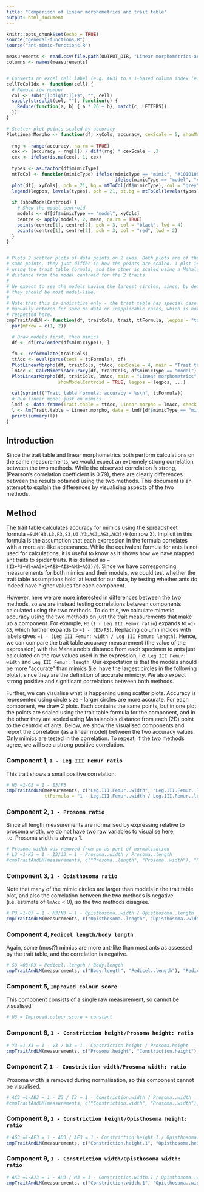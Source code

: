 ```yaml
---
title: "Comparison of linear morphometrics and trait table"
output: html_document
---
```


```r
knitr::opts_chunk$set(echo = TRUE)
source("general-functions.R")
source("ant-mimic-functions.R")

measurements <- read.csv(file.path(OUTPUT_DIR, "Linear morphometrics-accuracy-individuals.csv"), stringsAsFactors = FALSE)
columns <- names(measurements)


# Converts an excel cell label (e.g. AG3) to a 1-based column index (e.g. 33)
cellToColIdx <- function(cell) {
  # Remove row number
  col <- sub("[[:digit:]]+$", "", cell)
  sapply(strsplit(col, ""), function(c) {
    Reduce(function(a, b) { a * 26 + b}, match(c, LETTERS))
  })
}

# Scatter plot points scaled by accuracy 
PlotLinearMorpho <- function(df, xyCols, accuracy, cexScale = 5, showModelCentroid = FALSE, legpos = "topright", ...) {
  
  rng <- range(accuracy, na.rm = TRUE)
  cex <- (accuracy - rng[1]) / diff(rng) * cexScale + .3
  cex <- ifelse(is.na(cex), 1, cex)
  
  types <- as.factor(df$mimicType)
  mtToCol <- function(mimicType) ifelse(mimicType == "mimic", "#10101080", 
                                        ifelse(mimicType == "model", "#e0000080", "#4040e080"))
  plot(df[, xyCols], pch = 21, bg = mtToCol(df$mimicType), col = "grey", cex = cex, ...)
  legend(legpos, levels(types), pch = 21, pt.bg = mtToCol(levels(types)), pt.cex = 1.5, col = "black")
  
  if (showModelCentroid) {
    # Show the model centroid
    models <- df[df$mimicType == "model", xyCols]
    centre <- apply(models, 2, mean, na.rm = TRUE)
    points(centre[1], centre[2], pch = 3, col = "black", lwd = 4)
    points(centre[1], centre[2], pch = 3, col = "red", lwd = 2)
  }
}


# Plots 2 scatter plots of data points on 2 axes. Both plots are of the exact
# same points, they just differ in how the points are scaled. 1 plot is scaled
# using the trait table formula, and the other is scaled using a Mahalanobis
# distance from the model centroid for the 2 traits.
#
# We expect to see the models having the largest circles, since, by definition,
# they should be most model-like.
#
# Note that this is indicative only - the trait table has special case handling
# manually entered for some no data or inapplicable cases, which is not
# respected here.
cmpTraitAndLM <- function(df, traitCols, trait, ttFormula, legpos = "topright", ...) {
  par(mfrow = c(1, 2))

  # Draw models first, then mimics
  df <- df[rev(order(df$mimicType)), ]
  
  fm <- reformulate(traitCols)
  ttAcc <- eval(parse(text = ttFormula), df)
  PlotLinearMorpho(df, traitCols, ttAcc, cexScale = 4, main = "Trait table", legpos = legpos, ...)
  lmAcc <- CalcMimeticAccuracy(df, traitCols, df$mimicType == "model")
  PlotLinearMorpho(df, traitCols, lmAcc, main = "Linear morphometrics", 
                   showModelCentroid = TRUE, legpos = legpos, ...)
  
  cat(sprintf("Trait table formula: accuracy = %s\n", ttFormula))
  # Run linear model just on mimics
  lmdf <- data.frame(Trait.table = ttAcc, Linear.morpho = lmAcc, check.names = FALSE)
  l <- lm(Trait.table ~ Linear.morpho, data = lmdf[df$mimicType == "mimic", ])
  print(summary(l))
}


```

## Introduction

Since the trait table and linear morphometrics both perform calculations on the same measurements, we would expect an extremely strong correlation between the two methods. While the observed correlation _is_ strong, (Pearson's correlation coefficient is 0.79), there are clearly differences between the results obtained using the two methods. This document is an attempt to explain the differences by visualising aspects of the two methods.

## Method

The trait table calculates accuracy for mimics using the spreadsheet formula `=SUM(H3,L3,P3,S3,U3,Y3,AC3,AG3,AK3)/9` (on row 3). Implicit in this formula is the assumption that each expression in the formula correlates with a more ant-like appearance. While the equivalent formula for ants is not used for calculations, it is useful to know as it shows how we have mapped ant traits to spider traits. It is defined as `=(I3+P3+W3+AA3+1+AE3+AI3+AM3+AQ3)/9`. Since we have corresponding measurements for both mimics and their models, we could test whether the trait table assumptions hold, at least for our data, by testing whether ants do indeed have higher values for each component. 

However, here we are more interested  in differences between the two methods, so we are instead testing correlations between components calculated using the two methods. To do this, we calculate mimetic accuracy using the two methods on just the trait measurements that make up a component. For example, `H3` (`1 - Leg III Femur ratio`) expands to `=1-G3`, which further expands to `=1 - (E3/F3)`. Replacing column indices with labels gives `=1 - (Leg III Femur: width / Leg III Femur: length)`. Hence, we can compare the trait table accuracy measurement (the value of the expression) with the Mahalanobis distance from each specimen to ants just calculated on the raw values used in the expression, i.e. `Leg III Femur: width` and `Leg III Femur: length`. Our expectation is that the models should be more "accurate" than mimics (i.e. have the largest circles in the following plots), since they are the definition of accurate mimicry. We also expect strong positive and significant correlations between both methods.

Further, we can visualise what is happening using scatter plots. Accuracy is represented using circle size - larger circles are more accurate. For each component, we draw 2 plots. Each contains the same points, but in one plot the points are scaled using the trait table formula for the component, and in the other they are scaled using Mahalanobis distance from each (2D) point to the centroid of ants. Below, we show the visualised  components and report the correlation (as a linear model) between the two accuracy values. Only mimics are tested in the correlation. To repeat; if the two methods agree, we will see a strong positive correlation.

### Component 1, `1 - Leg III Femur ratio`

This trait shows a small positive correlation.

```r
# H3 =1-G3 = 1 - E3/F3
cmpTraitAndLM(measurements, c("Leg.III.Femur..width", "Leg.III.Femur..length"), "Femur ratio",  
              ttFormula = "1 - Leg.III.Femur..width / Leg.III.Femur..length", legpos = "topleft")

```

### Component 2, `1 - Prosoma ratio`

Since all length measurements are normalised by expressing relative to prosoma width, we do not have two raw variables to visualise here, i.e. Prosoma width is always 1.
```r
# Prosoma width was removed from pn as part of normalisation
# L3 =1-K3 = 1 - I3/J3 = 1 - Prosoma..width / Prosoma..length
#cmpTraitAndLM(measurements, c("Prosoma..length", "Prosoma..width"), "Prosoma ratio")
```

### Component 3, `1 - Opisthosoma ratio`

Note that many of the mimic circles are larger than models in the trait table plot, and also the correlation between the two methods is negative (i.e. estimate of `lmAcc` < 0), so the two methods disagree.

```r
# P3 =1-O3 = 1 - M3/N3 = 1 - Opisthosoma..width / Opisthosoma..length
cmpTraitAndLM(measurements, c("Opisthosoma..length", "Opisthosoma..width"), "Opisthosoma ratio", ttFormula = "1 - Opisthosoma..width / Opisthosoma..length", asp = 1)
```

### Component 4, `Pedicel length/body length`

Again, some (most?) mimics are more ant-like than most ants as assessed by the trait table, and the correlation is negative.

```r
# S3 =Q3/R3 = Pedicel..length / Body.length
cmpTraitAndLM(measurements, c("Body.length", "Pedicel..length"), "Pedicel:body", ttFormula = "Pedicel..length / Body.length", legpos = "topleft")
```

### Component 5, `Improved colour score`

This component consists of a single raw measurement, so cannot be visualised

```r
# U3 = Improved.colour.score = constant
```

### Component 6, `1 - Constriction height/Prosoma height: ratio`

```r
# Y3 =1-X3 = 1 - V3 / W3 = 1 - Constriction.height / Prosoma.height
cmpTraitAndLM(measurements, c("Prosoma.height", "Constriction.height"), "Constriction:prosoma height", ttFormula = "1 - Constriction.height / Prosoma.height", legpos = "topleft")
```

### Component 7, `1 - Constriction width/Prosoma width: ratio`

Prosoma width is removed during normalisation, so this component cannot be visualised.

```r
# AC3 =1-AB3 = 1 - Z3 / I3 = 1 - Constriction.width / Prosoma..width
#cmpTraitAndLM(measurements, c("Constriction.width", "Prosoma..width"), "Constriction:prosoma width", ttFormula = "1 - Constriction.width / Prosoma..width")

```

### Component 8, `1 - Constriction height/Opisthosoma height: ratio`

```r
# AG3 =1-AF3 = 1 - AD3 / AE3 = 1 - Constriction.height.1 / Opisthosoma.height
cmpTraitAndLM(measurements, c("Constriction.height.1", "Opisthosoma.height"), "Constriction:Opisthosoma height", ttFormula = "1 - Constriction.height.1 / Opisthosoma.height", legpos = "bottomright")

```

### Component 9, `1 - Constriction width/Opisthosoma width: ratio`

```r
# AK3 =1-AJ3 = 1 - AH3 / M3 = 1 - Constriction.width.1 / Opisthosoma..width
cmpTraitAndLM(measurements, c("Constriction.width.1", "Opisthosoma..width"), "Constriction:Opisthosoma width", ttFormula = "1 - Constriction.width.1 / Opisthosoma..width", legpos = "bottomright")

```

